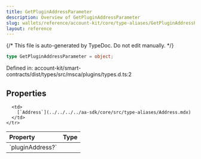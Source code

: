 ```yaml
---
title: GetPluginAddressParameter
description: Overview of GetPluginAddressParameter
slug: wallets/reference/account-kit/core/type-aliases/GetPluginAddressParameter
layout: reference
---
```


{/* This file is auto-generated by TypeDoc. Do not edit manually. */}

```ts
type GetPluginAddressParameter = object;
```

Defined in: account-kit/smart-contracts/dist/types/src/msca/plugins/types.d.ts:2

## Properties

<table>
  <thead>
    <tr>
      <th align="left">Property</th>
      <th align="left">Type</th>
    </tr>
  </thead>

  <tbody>
    <tr>
      <td>
        <a id="pluginaddress" /> `pluginAddress?`
      </td>

      <td>
        [`Address`](../../../../aa-sdk/core/src/type-aliases/Address.mdx)
      </td>
    </tr>

  </tbody>
</table>
